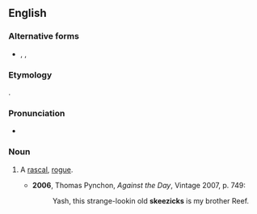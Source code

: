==English==

===Alternative forms===
* {{l|en|skeesicks}}, {{l|en|skeezacks}}, {{l|en|skeezecks}}

===Etymology===
{{unk.|en}}.

===Pronunciation===
* {{IPA|/ˈskiːzɪks/|lang=en}}

===Noun===
{{en-noun|skeezicks}}

# {{label|en|US|slang}} A [[rascal]], [[rogue]].
#* '''2006''', Thomas Pynchon, ''Against the Day'', Vintage 2007, p. 749:
#*: Yash, this strange-lookin old '''skeezicks''' is my brother Reef.